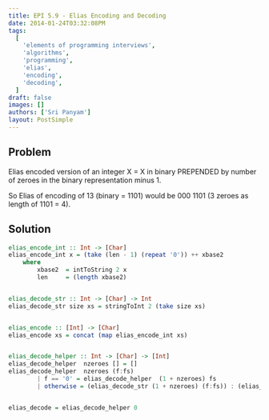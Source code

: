 ```yaml
---
title: EPI 5.9 - Elias Encoding and Decoding
date: 2014-01-24T03:32:08PM
tags:
  [
    'elements of programming interviews',
    'algorithms',
    'programming',
    'elias',
    'encoding',
    'decoding',
  ]
draft: false
images: []
authors: ['Sri Panyam']
layout: PostSimple
---
```


## Problem

Elias encoded version of an integer X = X in binary PREPENDED by number of zeroes in the binary representation minus 1.

So Elias of encoding of 13 (binary = 1101) would be 000 1101 (3 zeroes as length of 1101 = 4).

## Solution

```haskell showLineNumbers
elias_encode_int :: Int -> [Char]
elias_encode_int x = (take (len - 1) (repeat '0')) ++ xbase2
    where
        xbase2  = intToString 2 x
        len     = (length xbase2)


elias_decode_str :: Int -> [Char] -> Int
elias_decode_str size xs = stringToInt 2 (take size xs)


elias_encode :: [Int] -> [Char]
elias_encode xs = concat (map elias_encode_int xs)


elias_decode_helper :: Int -> [Char] -> [Int]
elias_decode_helper  nzeroes [] = []
elias_decode_helper  nzeroes (f:fs)
        | f == '0' = elias_decode_helper  (1 + nzeroes) fs
        | otherwise = (elias_decode_str (1 + nzeroes) (f:fs)) : (elias_decode_helper  0 (drop nzeroes fs))


elias_decode = elias_decode_helper 0
```
